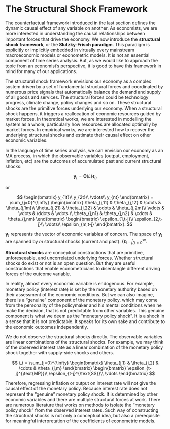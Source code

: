 # The Structural Shock Framework

The counterfactual framework introduced in the last section defines the
dynamic causal effect of any variable on another. As economists, we are
more interested in understanding the causal relationships between
important forces that drive the economy. We now introduce the
**structural shock framework**, or the **Slutzky-Frisch paradigm**. This
paradigm is explicitly or implicitly embedded in virtually every
mainstream macroeconomic models or econometric models. It is not an
essential component of time series analysis. But, as we would like to
approach the topic from an economist's perspective, it is good to have
this framework in mind for many of our applications.

The structural shock framework envisions our economy as a complex system
driven by a set of fundamental structural forces and coordinated by
numerous price signals that automatically balance the demand and supply
of all goods and services. The structural forces could be technology
progress, climate change, policy changes and so on. These structural
shocks are the primitive forces underlying our economy. When a
structural shock happens, it triggers a reallocation of economic
resources guided by market forces. In theoretical works, we are
interested in modelling the system as a whole, particularly how
resources are allocated optimally by market forces. In empirical works,
we are interested how to recover the underlying structural shocks and
estimate their causal effect on other economic variables.

In the language of time series analysis, we can envision our economy as
an MA process, in which the observable variables (output, employment,
inflation, etc) are the outcomes of accumulated past and current
structural shocks:

$$
\boldsymbol y_t = \boldsymbol\Theta(L) \boldsymbol\epsilon_t,
$$

or

$$
\begin{bmatrix}
y_{1t}\\ y_{2t}\\ \vdots\\ y_{nt}
\end{bmatrix} = 
\sum_{j=0}^{\infty}
\begin{bmatrix}
\theta_{j,11} & \theta_{j,12} & \cdots & \theta_{j,1m}\\
\theta_{j,21} & \theta_{j,22} & \cdots & \theta_{j,2m}\\
\vdots & \vdots & \ddots & \vdots \\
\theta_{j,n1} & \theta_{j,n2} & \cdots & \theta_{j,nm}
\end{bmatrix}
\begin{bmatrix}
\epsilon_{1,t-j}\\ \epsilon_{2,t-j}\\ \vdots\\ \epsilon_{m,t-j}
\end{bmatrix}.
$$

$\boldsymbol y_t$ represents the vector of economic variables of
concern. The space of $\boldsymbol y_t$ are spanned by $m$ structural
shocks (current and past):
$\{\boldsymbol \epsilon_{t-j}\}_{j=0}^{\infty}$.

**Structural shocks** are conceptual constructions that are primitive,
unforeseeable, and uncorrelated underlying forces. Whether structural
shocks do exist or not is an open question. But they are useful
constructions that enable econometricians to disentangle different
driving forces of the outcome variable.

In reality, almost every economic variable is endogenous. For example,
monetary policy (interest rate) is set by the monetary authority based
on their assessment of the economic conditions. But we can also imagine,
there is a "genuine" component of the monetary policy, which may come
from the personality of the policymaker and his mental conditions when
he make the decision, that is not predictable from other variables. This
genuine component is what we deem as the "monetary policy shock". It is
a shock in a sense that it is not predictable. It speaks for its own
sake and contribute to the economic outcomes independently.

We do not observe the structural shocks directly. The observable
variables are linear combinations of the structural shocks. For example,
we may think of the observed interest rate as a linear combination of
the monetary policy shock together with supply-side shocks and others.

$$
i_t = \sum_{j=0}^{\infty}
\begin{bmatrix}
\theta_{j,1} & \theta_{j,2} & \cdots & \theta_{j,m}
\end{bmatrix}
\begin{bmatrix}
\epsilon_{t-j}^{\text{MP}}\\ \epsilon_{t-j}^{\text{SS}}\\ \vdots
\end{bmatrix}
$$

Therefore, regressing inflation or output on interest rate will not give
the causal effect of the monetary policy. Because interest rate does not
represent the "genuine" monetary policy shock. It is determined by other
economic variables and there are multiple structural forces at work.
There are numerous literature that works on methods to isolate the
"monetary policy shock" from the observed interest rates. Such way of
constructing the structural shocks is not only a conceptual idea, but
also a prerequisite for meaningful interpretation of the coefficients of
econometric models.
